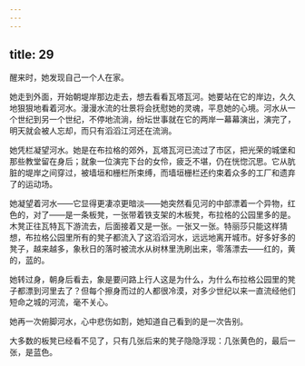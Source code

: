 ```yaml
---
---
---
```

title: 29
---



醒来时，她发现自己一个人在家。

她走到外面，开始朝堤岸那边走去，想去看看瓦塔瓦河。她要站在它的岸边，久久地狠狠地看着河水。漫漫水流的壮景将会抚慰她的灵魂，平息她的心境。河水从一个世纪到另一个世纪，不停地流淌，纷坛世事就在它的两岸一幕幕演出，演完了，明天就会被人忘却，而只有滔滔江河还在流淌。

她凭栏凝望河水。她是在布拉格的郊外，瓦塔瓦河已流过了市区，把光荣的城堡和那些教堂留在身后；就象一位演完下台的女伶，疲乏不堪，仍在恍惚沉思。它从肮脏的堤岸之间穿过，被墙垣和栅栏所束缚，而墙垣栅栏还约束着众多的工厂和遗弃了的运动场。

她凝望着河水——它显得更凄凉更暗淡——她突然看见河的中部漂着一个异物，红色的，对了——是一条板凳，一张带着铁支架的木板凳，布拉格的公园里多的是。木凳正往瓦特瓦下游流去，后面接着又是一张。一张又一张。特丽莎只能这样猜想，布拉格公园里所有的凳子都流入了这滔滔河水，远远地离开城市。好多好多的凳子，越来越多，象秋日的落时被流水从树林里洗刷出来，零落漂去——红的，黄的，蓝的。

她转过身，朝身后看去，象是要问路上行人这是为什么，为什么布拉格公园里的凳子都漂到河里去了？但每个擦身而过的人都很冷漠，对多少世纪以来一直流经他们短命之城的河流，毫不关心。

她再一次俯脚河水，心中悲伤如割，她知道自己看到的是一次告别。

大多数的板凳已经看不见了，只有几张后来的凳子隐隐浮现：几张黄色的，最后一张，是蓝色。